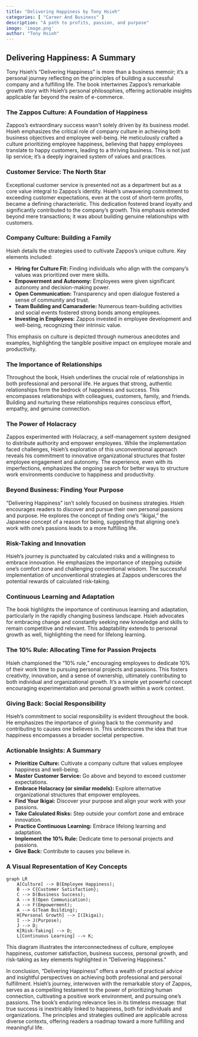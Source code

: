 ```yaml
---
title: "Delivering Happiness by Tony Hsieh"
categories: [ "Career And Business" ]
description: "A path to profits, passion, and purpose"
image: 'image.png'
author: "Tony Hsieh"
---
```

## Delivering Happiness: A Summary

Tony Hsieh's "Delivering Happiness" is more than a business memoir; it's a personal journey reflecting on the principles of building a successful company and a fulfilling life.  The book intertwines Zappos's remarkable growth story with Hsieh's personal philosophies, offering actionable insights applicable far beyond the realm of e-commerce.

###  The Zappos Culture: A Foundation of Happiness

Zappos's extraordinary success wasn't solely driven by its business model.  Hsieh emphasizes the critical role of company culture in achieving both business objectives and employee well-being.  He meticulously crafted a culture prioritizing employee happiness, believing that happy employees translate to happy customers, leading to a thriving business. This is not just lip service; it's a deeply ingrained system of values and practices.

###  Customer Service: The North Star

Exceptional customer service is presented not as a department but as a core value integral to Zappos's identity.  Hsieh's unwavering commitment to exceeding customer expectations, even at the cost of short-term profits, became a defining characteristic.  This dedication fostered brand loyalty and significantly contributed to the company's growth.  This emphasis extended beyond mere transactions; it was about building genuine relationships with customers.

###  Company Culture: Building a Family

Hsieh details the strategies used to cultivate Zappos's unique culture.  Key elements included:

* **Hiring for Culture Fit:**  Finding individuals who align with the company's values was prioritized over mere skills.  
* **Empowerment and Autonomy:** Employees were given significant autonomy and decision-making power.
* **Open Communication:**  Transparency and open dialogue fostered a sense of community and trust.
* **Team Building and Camaraderie:**  Numerous team-building activities and social events fostered strong bonds among employees.
* **Investing in Employees:** Zappos invested in employee development and well-being, recognizing their intrinsic value.

This emphasis on culture is depicted through numerous anecdotes and examples, highlighting the tangible positive impact on employee morale and productivity.


###  The Importance of Relationships

Throughout the book, Hsieh underlines the crucial role of relationships in both professional and personal life.  He argues that strong, authentic relationships form the bedrock of happiness and success.  This encompasses relationships with colleagues, customers, family, and friends.  Building and nurturing these relationships requires conscious effort, empathy, and genuine connection.

###  The Power of Holacracy

Zappos experimented with Holacracy, a self-management system designed to distribute authority and empower employees. While the implementation faced challenges, Hsieh's exploration of this unconventional approach reveals his commitment to innovative organizational structures that foster employee engagement and autonomy.  The experience, even with its imperfections, emphasizes the ongoing search for better ways to structure work environments conducive to happiness and productivity.


###  Beyond Business: Finding Your Purpose

"Delivering Happiness" isn't solely focused on business strategies.  Hsieh encourages readers to discover and pursue their own personal passions and purpose.  He explores the concept of finding one's "ikigai," the Japanese concept of a reason for being, suggesting that aligning one's work with one's passions leads to a more fulfilling life.

###  Risk-Taking and Innovation

Hsieh's journey is punctuated by calculated risks and a willingness to embrace innovation.  He emphasizes the importance of stepping outside one's comfort zone and challenging conventional wisdom.  The successful implementation of unconventional strategies at Zappos underscores the potential rewards of calculated risk-taking.

###  Continuous Learning and Adaptation

The book highlights the importance of continuous learning and adaptation, particularly in the rapidly changing business landscape.  Hsieh advocates for embracing change and constantly seeking new knowledge and skills to remain competitive and relevant.  This adaptability extends to personal growth as well, highlighting the need for lifelong learning.


###  The 10% Rule:  Allocating Time for Passion Projects

Hsieh championed the "10% rule," encouraging employees to dedicate 10% of their work time to pursuing personal projects and passions.  This fosters creativity, innovation, and a sense of ownership, ultimately contributing to both individual and organizational growth.  It's a simple yet powerful concept encouraging experimentation and personal growth within a work context.

###  Giving Back: Social Responsibility

Hsieh’s commitment to social responsibility is evident throughout the book.  He emphasizes the importance of giving back to the community and contributing to causes one believes in. This underscores the idea that true happiness encompasses a broader societal perspective.

###  Actionable Insights:  A Summary

* **Prioritize Culture:** Cultivate a company culture that values employee happiness and well-being.
* **Master Customer Service:** Go above and beyond to exceed customer expectations.
* **Embrace Holacracy (or similar models):** Explore alternative organizational structures that empower employees.
* **Find Your Ikigai:** Discover your purpose and align your work with your passions.
* **Take Calculated Risks:** Step outside your comfort zone and embrace innovation.
* **Practice Continuous Learning:**  Embrace lifelong learning and adaptation.
* **Implement the 10% Rule:**  Dedicate time to personal projects and passions.
* **Give Back:**  Contribute to causes you believe in.


###  A Visual Representation of Key Concepts

```mermaid
graph LR
    A[Culture] --> B(Employee Happiness);
    B --> C{Customer Satisfaction};
    C --> D(Business Success);
    A --> E(Open Communication);
    A --> F(Empowerment);
    A --> G(Team Building);
    H[Personal Growth] --> I(Ikigai);
    I --> J(Purpose);
    J --> D;
    K[Risk-Taking] --> D;
    L[Continuous Learning] --> K;

```

This diagram illustrates the interconnectedness of culture, employee happiness, customer satisfaction, business success, personal growth, and risk-taking as key elements highlighted in "Delivering Happiness."


In conclusion, "Delivering Happiness" offers a wealth of practical advice and insightful perspectives on achieving both professional and personal fulfillment.  Hsieh's journey, interwoven with the remarkable story of Zappos, serves as a compelling testament to the power of prioritizing human connection, cultivating a positive work environment, and pursuing one's passions. The book's enduring relevance lies in its timeless message: that true success is inextricably linked to happiness, both for individuals and organizations.  The principles and strategies outlined are applicable across diverse contexts, offering readers a roadmap toward a more fulfilling and meaningful life.

